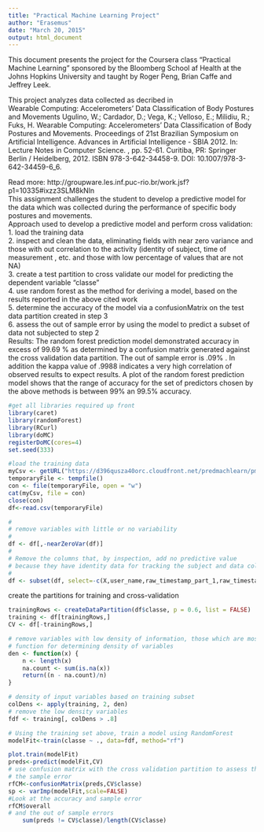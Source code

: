 ```yaml
---
title: "Practical Machine Learning Project"
author: "Erasemus"
date: "March 20, 2015"
output: html_document
---
```


This document presents the project for the Coursera class "Practical Machine Learning" sponsored by the Bloomberg School af Health at the Johns Hopkins University and taught by Roger Peng, Brian Caffe and Jeffrey Leek.

This project analyzes data collected as decribed in  
Wearable Computing: Accelerometers' Data Classification of Body Postures and Movements
Ugulino, W.; Cardador, D.; Vega, K.; Velloso, E.; Milidiu, R.; Fuks, H. Wearable Computing: Accelerometers' Data Classification of Body Postures and Movements. Proceedings of 21st Brazilian Symposium on Artificial Intelligence. Advances in Artificial Intelligence - SBIA 2012. In: Lecture Notes in Computer Science. , pp. 52-61. Curitiba, PR: Springer Berlin / Heidelberg, 2012. ISBN 978-3-642-34458-9. DOI: 10.1007/978-3-642-34459-6_6.

Read more: http://groupware.les.inf.puc-rio.br/work.jsf?p1=10335#ixzz3SLM8kNln  
This assignment challenges the student to develop a predictive model for the data which was collected during the performance of specific body postures and movements.  
Approach used to develop a predictive model and perform cross validation:  
1. load the training data  
2. inspect and clean the data, eliminating fields with near zero variance and those with out correlation to the activity (identity of subject, time of measurement , etc. and those with low percentage of values that are not NA)  
3. create a test partition to cross validate our model for predicting the dependent variable "classe"  
4. use random forest as the method for deriving a model, based on the results reported in the above cited work  
5. determine the accuracy of the model via a confusionMatrix on the test data partition created in step 3  
6. assess the out of sample error by using the model to predict a subset of data not subjected to step 2   
Results: The random forest prediction model demonstrated accuracy in excess of 99.69 % as determined by a confusion matrix generated against the cross validation data partition.
The out of sample error is .09% . In addition the kappa value of .9988 indicates a very high correlation of observed results to expect results. A plot of the random forest prediction model shows that the range of accuracy for the set of predictors chosen by the above methods is between 99% an 99.5% accuracy.
 
```r
#get all libraries required up front
library(caret)
library(randomForest)
library(RCurl)
library(doMC)
registerDoMC(cores=4)
set.seed(333)
```
```r
#load the training data
myCsv <- getURL("https://d396qusza40orc.cloudfront.net/predmachlearn/pml-training.csv")
temporaryFile <- tempfile()
con <- file(temporaryFile, open = "w")
cat(myCsv, file = con) 
close(con)
df<-read.csv(temporaryFile)
```
```r
#
# remove variables with little or no variability
#
df <- df[,-nearZeroVar(df)]
#
# Remove the columns that, by inspection, add no predictive value 
# because they have identity data for tracking the subject and data collection
#
df <- subset(df, select=-c(X,user_name,raw_timestamp_part_1,raw_timestamp_part_2,cvtd_timestamp))


```
create the partitions for training and cross-validation
```r
trainingRows <- createDataPartition(df$classe, p = 0.6, list = FALSE)
training <- df[trainingRows,]
CV <- df[-trainingRows,]
```
```r
# remove variables with low density of information, those which are mostly NAs
# function for determining density of variables
den <- function(x) {
    n <- length(x)
    na.count <- sum(is.na(x))
    return((n - na.count)/n)
}

# density of input variables based on training subset
colDens <- apply(training, 2, den)
# remove the low density variables
fdf <- training[, colDens > .8]
```
```r
# Using the training set above, train a model using RandomForest
modelFit<-train(classe ~ ., data=fdf, method="rf")
```
```r
plot.train(modelFit)
preds<-predict(modelFit,CV)
# use confusion matrix with the cross validation partition to assess the accuracy and 
# the sample error
rfCM<-confusionMatrix(preds,CV$classe)
sp <- varImp(modelFit,scale=FALSE)
#Look at the accuracy and sample error
rfCM$overall
# and the out of sample errors
    sum(preds != CV$classe)/length(CV$classe)

```




